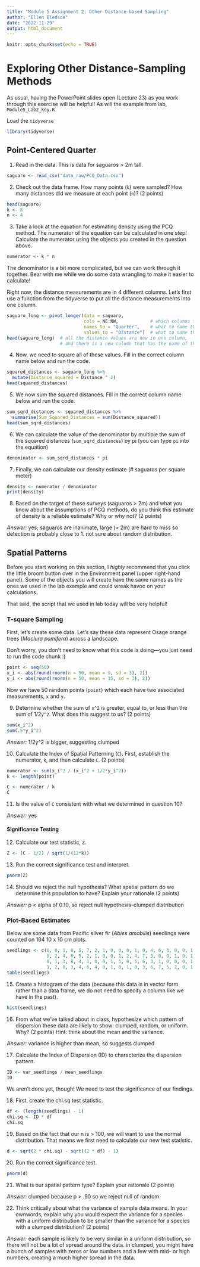 ```yaml
---
title: "Module 5 Assignment 2: Other Distance-based Sampling"
author: "Ellen Bledsoe"
date: "2022-11-29"
output: html_document
---
```


```r
knitr::opts_chunk$set(echo = TRUE)
```

# Exploring Other Distance-Sampling Methods

As usual, having the PowerPoint slides open (Lecture 23) as you work through this exercise will be helpful! As will the example from lab, `Module5_Lab2_key.R`

Load the `tidyverse`
```r
library(tidyverse)
```

## Point-Centered Quarter

1. Read in the data. This is data for saguaros > 2m tall.
```r
saguaro <- read_csv("data_raw/PCQ_Data.csv")
```

2. Check out the data frame. How many points (`k`) were sampled? How many distances did we measure at each point (`n`)? (2 points)
```r
head(saguaro)
k <- 8
n <- 4
```

3. Take a look at the equation for estimating density using the PCQ method. The numerator of the equation can be calculated in one step! Calculate the numerator using the objects you created in the question above.
```r
numerator <- k * n
```

The denominator is a bit more complicated, but we can work through it together. Bear with me while we do some data wrangling to make it easier to calculate!

Right now, the distance measurements are in 4 different columns. Let's first use a function from the tidyverse to put all the distance measurements into one column.
```r
saguaro_long <- pivot_longer(data = saguaro,
                             cols = NE:NW,            # which columns to include in our "pivot"
                             names_to = "Quarter",    # what to name the column with the previous column names
                             values_to = "Distance")  # what to name the new column with the values that were in the previous columns
head(saguaro_long)  # all the distance values are now in one column, 
                    # and there is a new column that has the name of the quarter, which were previously column names
```

4. Now, we need to square all of these values. Fill in the correct column name below and run the code.
```r
squared_distances <- saguaro_long %>% 
  mutate(Distance_squared = Distance ^ 2) 
head(squared_distances)
```

5. We now sum the squared distances. Fill in the correct column name below and run the code.
```r
sum_sqrd_distances <- squared_distances %>% 
  summarise(Sum_Squared_Distances = sum(Distance_squared))
head(sum_sqrd_distances)
```

6. We can calculate the value of the denominator by multiple the sum of the squared distances (`sum_sqrd_distances`) by pi (you can type `pi` into the equation)
```r
denominator <- sum_sqrd_distances * pi
```

7. Finally, we can calculate our density estimate (# saguaros per square meter)
```r
density <- numerator / denominator
print(density)
```

8. Based on the target of these surveys (saguaros > 2m) and what you know about the assumptions of PCQ methods, do you think this estimate of density is a reliable estimate? Why or why not? (2 points)

  _Answer:_ yes; saguaros are inanimate, large (> 2m) are hard to miss so detection is probably close to 1. not sure about random distribution.

## Spatial Patterns 

Before you start working on this section, I _highly_ recommend that you click the little broom button over in the Environment panel (upper right-hand panel). Some of the objects you will create have the same names as the ones we used in the lab example and could wreak havoc on your calculations.

That said, the script that we used in lab today will be very helpful!

### T-square Sampling

First, let's create some data. Let's say these data represent Osage orange trees (_Maclura pomifera_) across a landscape.

Don't worry, you don't need to know what this code is doing---you just need to run the code chunk :)
```r
point <- seq(50)
x_i <- abs(round(rnorm(n = 50, mean = 9, sd = 3), 2))
y_i <- abs(round(rnorm(n = 50, mean = 15, sd = 3), 2))
```

Now we have 50 random points (`point`) which each have two associated measurements, `x` and `y`.

9. Determine whether the sum of `x^2` is greater, equal to, or less than the sum of 1/2`y^2`. What does this suggest to us? (2 points)
```r
sum(x_i^2)
sum(.5*y_i^2)
```

  _Answer:_ 1/2y^2 is bigger, suggesting clumped

10. Calculate the Index of Spatial Patterning (`C`). First, establish the numerator, `k`, and then calculate `C`. (2 points)
```r
numerator <- sum(x_i^2 / (x_i^2 + 1/2*y_i^2))
k <- length(point)

C <- numerator / k
C
```

11. Is the value of `C` consistent with what we determined in question 10?

  _Answer:_ yes

#### Significance Testing

12. Calculate our test statistic, `Z`.
```r
Z <- (C - 1/2) / sqrt(1/(12*k))
```

13. Run the correct significance test and interpret. 
```r
pnorm(Z)
```

14. Should we reject the null hypothesis? What spatial pattern do we determine this population to have? Explain your rationale (2 points)

  _Answer:_ p < alpha of 0.10, so reject null hypothesis--clumped distribution

### Plot-Based Estimates

Below are some data from Pacific silver fir (_Abies amabilis_) seedlings were counted on 104 10 x 10 cm plots.
```r
seedlings <- c(0, 0, 1, 0, 5, 7, 2, 1, 0, 0, 0, 1, 0, 4, 6, 3, 0, 0, 1, 1, 0, 0, 0, 2, 5, 8, 
               0, 2, 4, 6, 5, 2, 1, 0, 0, 1, 2, 4, 7, 3, 0, 0, 1, 0, 1, 0, 3, 6, 5, 2, 0, 0, 
               0, 1, 3, 8, 4, 1, 0, 0, 1, 1, 0, 5, 6, 3, 1, 0, 0, 0, 1, 0, 1, 4, 7, 4, 2, 0, 
               1, 2, 0, 3, 4, 6, 4, 0, 1, 0, 1, 0, 3, 6, 7, 5, 2, 0, 1, 0, 0, 0, 2, 3, 7, 4) 
table(seedlings)
```

15. Create a histogram of the data (because this data is in vector form rather than a data frame, we do not need to specify a column like we have in the past).
```r
hist(seedlings)
```

16. From what we've talked about in class, hypothesize which pattern of dispersion these data are likely to show: clumped, random, or uniform. Why? (2 points)
Hint: think about the mean and the variance.

  _Answer:_ variance is higher than mean, so suggests clumped

17. Calculate the Index of Dispersion (ID) to characterize the dispersion pattern.
```r
ID <- var_seedlings / mean_seedlings
ID
```
  
We aren't done yet, though! We need to test the significance of our findings.

18. First, create the chi.sq test statistic.
```r
df <- (length(seedlings) - 1) 
chi.sq <- ID * df
chi.sq
```

19. Based on the fact that our n is > 100, we will want to use the normal distribution. That means we first need to calculate our new test statistic.
```r
d <- sqrt(2 * chi.sq) - sqrt((2 * df) - 1)
```

20. Run the correct significance test. 
```r
pnorm(d)
```

21. What is our spatial pattern type? Explain your rationale (2 points)

  _Answer:_ clumped because p > .90 so we reject null of random

22. Think critically about what the variance of sample data means. In your ownwords, explain why you would expect the variance for a species with a uniform distribution to be smaller than the variance for a species with a clumped distribution? (2 points)

  _Answer:_ each sample is likely to be very similar in a uniform distribution, so there will not be a lot of spread around the data. in clumped, you might have a bunch of samples with zeros or low numbers and a few with mid- or high numbers, creating a much higher spread in the data.